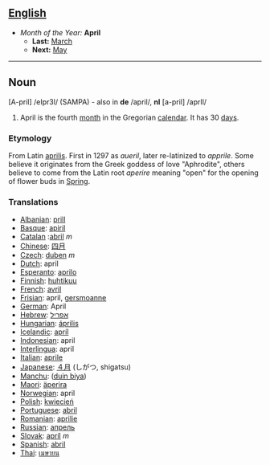 == [[English]] ==
*''Month of the Year:'' '''April'''
**'''Last:''' [[March]]
**'''Next:''' [[May]]
----

==Noun==

[A-pril] /eIpr3l/ (SAMPA) - also in '''de''' /april/, '''nl''' [a-pril] /aprIl/

#April is the fourth [[month]] in the Gregorian [[calendar]]. It has 30 [[day]]s.

===Etymology===
From Latin [[aprilis]]. First in 1297 as ''aueril'', later re-latinized to ''apprile''. Some believe it originates from the Greek goddess of love "Aphrodite", others believe to come from the Latin root ''aperire'' meaning "open" for the opening of flower buds in [[Spring]]. 

===Translations===
*[[Albanian]]: [[prill]]
*[[Basque]]: [[apiril]]
*[[Catalan]] :[[abril]] ''m''
*[[Chinese]]: [[四月]]
*[[Czech]]: [[duben]] ''m''
*[[Dutch]]: april
*[[Esperanto]]: [[aprilo]]
*[[Finnish]]: [[huhtikuu]]
*[[French]]: [[avril]]
*[[Frisian]]: april, [[gersmoanne]]
*[[German]]: April
*[[Hebrew]]: [[אפריל]]
*[[Hungarian]]: [[április]]
*[[Icelandic]]: [[apríl]]
*[[Indonesian]]: april
*[[Interlingua]]: april
*[[Italian]]: [[aprile]]
*[[Japanese]]: [[４月]] (しがつ, shigatsu)
*[[Manchu]]: ([[duin biya]])
*[[Maori]]: [[äperira]]
*[[Norwegian]]: april
*[[Polish]]: [[kwiecień]]
*[[Portuguese]]: [[abril]]
*[[Romanian]]: [[aprilie]]
*[[Russian]]: [[апрель]]
*[[Slovak]]: [[apríl]] ''m''
*[[Spanish]]: [[abril]]
*[[Thai]]: [[เมษายน]]